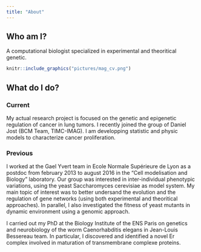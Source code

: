 ```yaml
---
title: "About"
---
```


## Who am I?

A computational biologist specialized in experimental and theoritical genetic.

```r
knitr::include_graphics("pictures/mag_cv.png")
```


## What do I do?

### Current 

My actual research project is focused on the genetic and epigenetic regulation of cancer in lung tumors. I recently joined the group of Daniel Jost (BCM Team, TIMC-IMAG). I am developping statistic and physic models to characterize cancer proliferation.

### Previous

I worked at the Gael Yvert team in Ecole Normale Supérieure de Lyon as a postdoc from february 2013 to august 2016 in the "Cell modelisation and Biology" laboratory. Our group was interested in inter-individual phenotypic variations, using the yeast Saccharomyces cerevisiae as model system. My main topic of interest was to better undersand the evolution and the regulation of gene networks (using both experimental and theoritical approaches). In parallel, I also investigated the fitness of yeast mutants in dynamic environment using a genomic approach.

I carried out my PhD at the Biology Institute of the ENS Paris on genetics and neurobiology of the worm Caenorhabditis elegans in Jean-Louis Bessereau team. In particular, I discovered and identified a novel Er complex involved in maturation of transmembrane complexe proteins.
